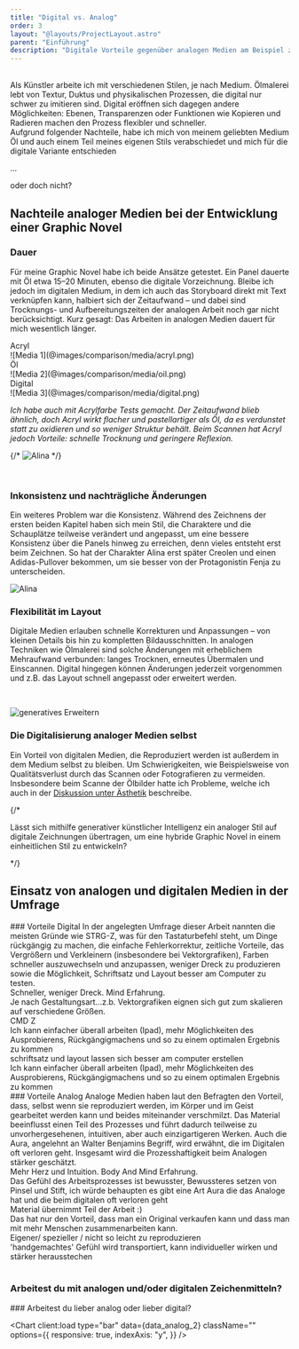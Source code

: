 ```yaml
---
title: "Digital vs. Analog"
order: 3
layout: "@layouts/ProjectLayout.astro"
parent: "Einführung"
description: "Digitale Vorteile gegenüber analogen Medien am Beispiel zur Entwicklung einer Graphic Novel"
---
```



<br />
Als Künstler arbeite ich mit verschiedenen Stilen, je nach Medium. Ölmalerei lebt von Textur, Duktus und physikalischen Prozessen, die digital nur schwer zu imitieren sind. Digital eröffnen sich dagegen andere Möglichkeiten: Ebenen, Transparenzen oder Funktionen wie Kopieren und Radieren machen den Prozess flexibler und schneller.
<br />

<div class="italic text-2xl">Aufgrund folgender Nachteile, habe ich mich von meinem geliebten Medium Öl und auch einem Teil meines eigenen Stils verabschiedet und mich für die digitale Variante entschieden<br />
<p class="text-center">... </p>
<p class="text-right">oder doch nicht?</p></div>



## Nachteile analoger Medien bei der Entwicklung einer Graphic Novel

### Dauer


Für meine Graphic Novel habe ich beide Ansätze getestet. Ein Panel dauerte mit Öl etwa 15–20 Minuten, ebenso die digitale Vorzeichnung. Bleibe ich jedoch im digitalen Medium, in dem ich auch das Storyboard direkt mit Text verknüpfen kann, halbiert sich der Zeitaufwand – und dabei sind Trocknungs- und Aufbereitungszeiten der analogen Arbeit noch gar nicht berücksichtigt. Kurz gesagt: Das Arbeiten in analogen Medien dauert für mich wesentlich länger.


<div class="grid grid-cols-1 md:grid-cols-3 items-center gap-4 mt-4">
<div>
  <div class="text-2xl text-center">Acryl</div>
![Media 1](@images/comparison/media/acryl.png)
</div>
  <div>
    <div class="text-2xl text-center">Öl</div>
![Media 2](@images/comparison/media/oil.png)
  </div>
  <div>
  <div class="text-2xl text-center">Digital</div>
![Media 3](@images/comparison/media/digital.png)
  </div>
  </div>

*Ich habe auch mit Acrylfarbe Tests gemacht. Der Zeitaufwand blieb ähnlich, doch Acryl wirkt flacher und pastellartiger als Öl, da es verdunstet statt zu oxidieren und so weniger Struktur behält. Beim Scannen hat Acryl jedoch Vorteile: schnelle Trocknung und geringere Reflexion.*

{/* ![Alina](@images/alina_2.png) */}


<br />

### Inkonsistenz und nachträgliche Änderungen

<div class="grid-layout">
<div>

Ein weiteres Problem war die Konsistenz. Während des Zeichnens der ersten beiden Kapitel haben sich mein Stil, die Charaktere und die Schauplätze teilweise verändert und angepasst, um eine bessere Konsistenz über die Panels hinweg zu erreichen, denn vieles entsteht erst beim Zeichnen. So hat der Charakter Alina erst später Creolen und einen Adidas-Pullover bekommen, um sie besser von der Protagonistin Fenja zu unterscheiden. 

</div>
<div class="">

![Alina](@images/alina.png)
</div>
</div>

### Flexibilität im Layout

Digitale Medien erlauben schnelle Korrekturen und Anpassungen – von kleinen Details bis hin zu kompletten Bildausschnitten. In analogen Techniken wie Ölmalerei sind solche Änderungen mit erheblichem Mehraufwand verbunden: langes Trocknen, erneutes Übermalen und Einscannen. Digital hingegen können Änderungen jederzeit vorgenommen und z.B. das Layout schnell angepasst oder erweitert werden.

<br />

![generatives Erweitern](@images/generatives_erweitern.jpg)

### Die Digitalisierung analoger Medien selbst

Ein Vorteil von digitalen Medien, die Reproduziert werden ist außerdem in dem Medium selbst zu bleiben. Um Schwierigkeiten, wie Beispielsweise von Qualitätsverlust durch das Scannen oder Fotografieren zu vermeiden. Insbesondere beim Scanne der Ölbilder hatte ich Probleme, welche ich auch in der <a href="../discussion/aesthetics/">Diskussion unter Ästhetik</a> beschreibe. 


{/* <p class="">Lässt sich mithilfe generativer künstlicher Intelligenz ein analoger Stil auf digitale Zeichnungen übertragen, um eine hybride Graphic Novel in einem einheitlichen Stil zu entwickeln?</p> */}


## Einsatz von analogen und digitalen Medien in der Umfrage

<div class="grid-layout">
<div class="">
### Vorteile Digital
In der angelegten Umfrage dieser Arbeit nannten die meisten Gründe wie STRG-Z, was für den Tastaturbefehl steht, um Dinge rückgängig zu machen, die einfache Fehlerkorrektur, zeitliche Vorteile, das Vergrößern und Verkleinern (insbesondere bei Vektorgrafiken), Farben schneller auszuwechseln und anzupassen, weniger Dreck zu produzieren sowie die Möglichkeit, Schriftsatz und Layout besser am Computer zu testen. 

<div class="comment-left">Schneller, weniger Dreck. Mind Erfahrung.</div>

<div class="comment-right">Je nach Gestaltungsart...z.b. Vektorgrafiken eignen sich gut zum skalieren auf verschiedene Größen.</div>

<div class="comment-left">CMD Z</div>

<div class="comment-right">Ich kann einfacher überall arbeiten (Ipad), mehr Möglichkeiten des Ausprobierens, Rückgängigmachens und so zu einem optimalen Ergebnis zu kommen</div>

<div class="comment-left">schriftsatz und layout lassen sich besser am computer erstellen</div>

<div class="comment-right">Ich kann einfacher überall arbeiten (Ipad), mehr Möglichkeiten des Ausprobierens, Rückgängigmachens und so zu einem optimalen Ergebnis zu kommen</div>

</div>
<div class="">
### Vorteile Analog
Analoge Medien haben laut den Befragten den Vorteil, dass, selbst wenn sie reproduziert werden, im Körper und im Geist gearbeitet werden kann und beides miteinander verschmilzt. Das Material beeinflusst einen Teil des Prozesses und führt dadurch teilweise zu unvorhergesehenen, intuitiven, aber auch einzigartigeren Werken. Auch die Aura, angelehnt an Walter Benjamins Begriff, wird erwähnt, die im Digitalen oft verloren geht. Insgesamt wird die Prozesshaftigkeit beim Analogen stärker geschätzt. 

<div class="comment-left">Mehr Herz und Intuition. Body And Mind Erfahrung.</div>

<div class="comment-right">Das Gefühl des Arbeitsprozesses ist bewusster, Bewussteres setzen von Pinsel und Stift, ich würde behaupten es gibt eine Art Aura die das Analoge hat und die beim digitalen oft verloren geht</div>

<div class="comment-left">Material übernimmt Teil der Arbeit :)</div>

<div class="comment-right">Das hat nur den Vorteil, dass man ein Original verkaufen kann und dass man mit mehr Menschen zusammenarbeiten kann.</div>

<div class="comment-left">Eigener/ spezieller / nicht so leicht zu reproduzieren</div>

<div class="comment-right">'handgemachtes' Gefühl wird transportiert, kann individueller wirken und stärker herausstechen</div>

</div>
</div>

<br />

<div class="grid-layout">
<div>

### Arbeitest du mit analogen und/oder digitalen Zeichenmitteln?
<Chart
  client:load
  type="pie"
  data={data_analog}
  className=""
/>
</div>
<div>
### Arbeitest du lieber analog oder lieber digital?

<Chart
  client:load
  type="bar"
  data={data_analog_2}
  className=""
    options={{ 
      responsive: true, 
      indexAxis: "y", 
      }} 
/>
</div>
</div>

